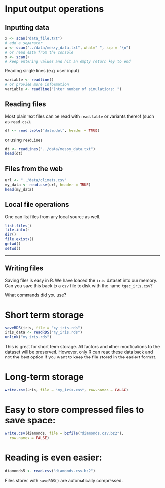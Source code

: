 
# Input output operations

## Inputting data

```r
x <- scan("data_file.txt")
# add a separator
x <- scan("../data/messy_data.txt", what=" ", sep = "\n")
# or read data from the console
x <- scan()
# keep entering values and hit an empty return key to end
```
Reading single lines (e.g. user input)

```r
variable <- readline()
# or provide more information
variable <- readline("Enter number of simulations: ")
```


## Reading files  
Most plain text files can be read with `read.table` or variants thereof (such as `read.csv`).

```r
df <- read.table("data.dat", header = TRUE)
```

or using `readLines`

```r
dt <- readLines("../data/messy_data.txt")
head(dt)
```

## Files from the web

```r
url <- "../data/climate.csv"
my_data <- read.csv(url, header = TRUE)
head(my_data)
```

## Local file operations

One can list files from any local source as well.

```r
list.files()
file.info()
dir()
file.exists()
getwd()
setwd()
```


---



## Writing files

Saving files is easy in R. We have loaded the `iris` dataset into our memory. Can you save this back to a `csv` file to disk with the name `tgac_iris.csv`?

What commands did you use?


# Short term storage

```r
saveRDS(iris, file = "my_iris.rds")
iris_data <- readRDS("my_iris.rds")
unlink("my_iris.rds")
```
This is great for short term storage. All factors and other modfications to the dataset will be preserved. However, only R can read these data back and not the best option if you want to keep the file stored in the easiest format.

# Long-term storage

```r
write.csv(iris, file = "my_iris.csv", row.names = FALSE)
```

# Easy to store compressed files to save space:

```r
write.csv(diamonds, file = bzfile("diamonds.csv.bz2"),
  row.names = FALSE)
```

# Reading is even easier:

```r
diamonds5 <- read.csv("diamonds.csv.bz2")
```

Files stored with `saveRDS()` are automatically compressed.
